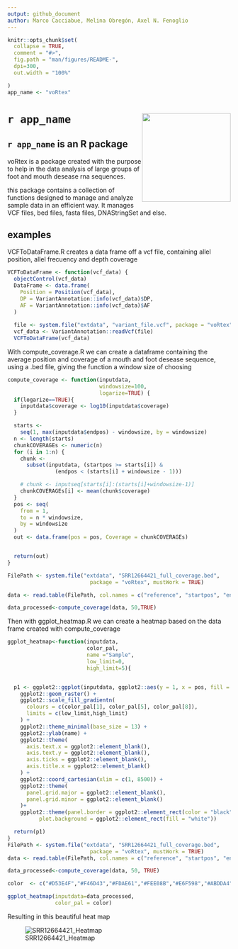 ```yaml
---
output: github_document
author: Marco Cacciabue, Melina Obregón, Axel N. Fenoglio
---
```


<!-- README.md is generated from README.Rmd. Please edit that file -->

```r
knitr::opts_chunk$set(
  collapse = TRUE,
  comment = "#>",
  fig.path = "man/figures/README-",
  dpi=300,
  out.width = "100%"

)
app_name <- "voRtex"
```

# **`r app_name `** <img src='man/figures/hex.PNG' style="float:right; height:200px;" /> 


## **`r app_name `** is an R package

voRtex is a package created with the purpose to help in the data analysis of large groups of foot and mouth desease rna sequences.

this package contains a collection of functions designed to manage and analyze sample data in an efficient way.
It manages VCF files, bed files, fasta files, DNAStringSet and else.

## examples

VCFToDataFrame.R creates a data frame off a vcf file, containing allel position, 
allel frecuency and depth coverage 

``` r
VCFToDataFrame <- function(vcf_data) {
  objectControl(vcf_data)
  DataFrame <- data.frame(
    Position = Position(vcf_data),
    DP = VariantAnnotation::info(vcf_data)$DP,
    AF = VariantAnnotation::info(vcf_data)$AF
  )
  
  file <- system.file("extdata", "variant_file.vcf", package = "voRtex", mustWork = TRUE)
  vcf_data <- VariantAnnotation::readVcf(file)
  VCFToDataFrame(vcf_data)

```
With compute_coverage.R we can create a dataframe containing the average position and coverage of a mouth and foot desease sequence, using a .bed file, giving the function a window size of choosing

``` r
compute_coverage <- function(inputdata,
                             windowsize=100,
                             logarize=TRUE) {
  if(logarize==TRUE){
    inputdata$coverage <- log10(inputdata$coverage)
  }

  starts <-
    seq(1, max(inputdata$endpos) - windowsize, by = windowsize)
  n <- length(starts)
  chunkCOVERAGEs <- numeric(n)
  for (i in 1:n) {
    chunk <-
      subset(inputdata, (startpos >= starts[i]) &
               (endpos < (starts[i] + windowsize - 1)))

    # chunk <- inputseq[starts[i]:(starts[i]+windowsize-1)]
    chunkCOVERAGEs[i] <- mean(chunk$coverage)
  }
  pos <- seq(
    from = 1,
    to = n * windowsize,
    by = windowsize
  )
  out <- data.frame(pos = pos, Coverage = chunkCOVERAGEs)


  return(out)
}

FilePath <- system.file("extdata", "SRR12664421_full_coverage.bed",
                          package = "voRtex", mustWork = TRUE)

data <- read.table(FilePath, col.names = c("reference", "startpos", "endpos", "coverage"))

data_processed<-compute_coverage(data, 50,TRUE)


```

Then with ggplot_heatmap.R we can create a heatmap based on the data frame created with compute_coverage

``` r
ggplot_heatmap<-function(inputdata,
                         color_pal,
                         name ="Sample",
                         low_limit=0,
                         high_limit=5){


  p1 <- ggplot2::ggplot(inputdata, ggplot2::aes(y = 1, x = pos, fill = Coverage)) +
    ggplot2::geom_raster() +
    ggplot2::scale_fill_gradientn(
      colours = c(color_pal[1], color_pal[5], color_pal[8]),
      limits = c(low_limit,high_limit)
    ) +
    ggplot2::theme_minimal(base_size = 13) +
    ggplot2::ylab(name) +
    ggplot2::theme(
      axis.text.x = ggplot2::element_blank(),
      axis.text.y = ggplot2::element_blank(),
      axis.ticks = ggplot2::element_blank(),
      axis.title.x = ggplot2::element_blank()
    ) +
    ggplot2::coord_cartesian(xlim = c(1, 8500)) +
    ggplot2::theme(
      panel.grid.major = ggplot2::element_blank(),
      panel.grid.minor = ggplot2::element_blank()
    )+
    ggplot2::theme(panel.border = ggplot2::element_rect(color = "black", fill = NA, size = 1.5),
          plot.background = ggplot2::element_rect(fill = "white"))

  return(p1)
}
FilePath <- system.file("extdata", "SRR12664421_full_coverage.bed",
                          package = "voRtex", mustWork = TRUE)
data <- read.table(FilePath, col.names = c("reference", "startpos", "endpos", "coverage"))

data_processed<-compute_coverage(data, 50, TRUE)

color  <- c("#D53E4F","#F46D43","#FDAE61","#FEE08B","#E6F598","#ABDDA4","#66C2A5","#3288BD")

ggplot_heatmap(inputdata=data_processed,
               color_pal = color)

```
Resulting in this beautiful heat map

![SRR12664421_Heatmap](Rplot.png)




